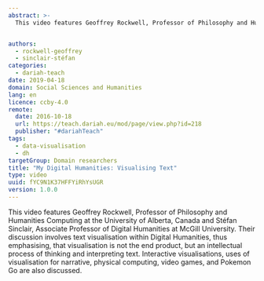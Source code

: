 ```yaml
---
abstract: >-
  This video features Geoffrey Rockwell, Professor of Philosophy and Humanities Computing at the University of Alberta, Canada and Stéfan Sinclair, Associate Professor of Digital Humanities at McGill University.  Their discussion involves text visualisation within Digital Humanities, thus emphasising, that visualisation is not the end product, but an intellectual process of thinking and interpreting text.


authors:
  - rockwell-geoffrey
  - sinclair-stéfan
categories:
  - dariah-teach
date: 2019-04-18
domain: Social Sciences and Humanities
lang: en
licence: ccby-4.0
remote:
  date: 2016-10-18
  url: https://teach.dariah.eu/mod/page/view.php?id=218
  publisher: "#dariahTeach"
tags:
  - data-visualisation
  - dh
targetGroup: Domain researchers
title: "My Digital Humanities: Visualising Text"
type: video
uuid: fYC9N1K37HFFYiRhYsUGR
version: 1.0.0
---
```


This video features Geoffrey Rockwell, Professor of Philosophy and Humanities Computing at the University of Alberta, Canada and Stéfan Sinclair, Associate Professor of Digital Humanities at McGill University. Their discussion involves text visualisation within Digital Humanities, thus emphasising, that visualisation is not the end product, but an intellectual process of thinking and interpreting text. Interactive visualisations, uses of visualisation for narrative, physical computing, video games, and Pokemon Go are also discussed.

<VideoCard
  title="Geoffrey Rockwell and Stéfan Sinclair on Visualising Text"
  id="uamyLcWtECg"
  image="images/stefan-sinclair.jpg"
/>
